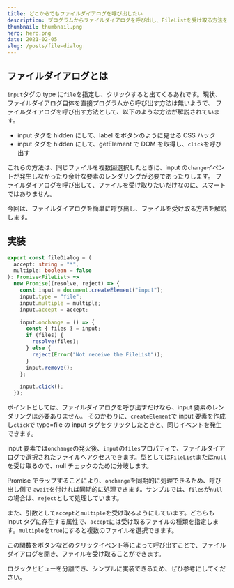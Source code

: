 ```yaml
---
title: どこからでもファイルダイアログを呼び出したい
description: プログラムからファイルダイアログを呼び出し、FileListを受け取る方法を解説する
thumbnail: thumbnail.png
hero: hero.png
date: 2021-02-05
slug: /posts/file-dialog
---
```


## ファイルダイアログとは

`input`タグの type に`file`を指定し、クリックすると出てくるあれです。現状、ファイルダイアログ自体を直接プログラムから呼び出す方法は無いようで、
ファイルダイアログを呼び出す方法として、以下のような方法が解説されています。

- input タグを hidden にして、label をボタンのように見せる CSS ハック
- input タグを hidden にして、getElement で DOM を取得し、`click`を呼び出す

これらの方法は、同じファイルを複数回選択したときに、input の`change`イベントが発生しなかったり余計な要素のレンダリングが必要であったりします。
ファイルダイアログを呼び出して、ファイルを受け取りたいだけなのに、スマートではありません。

今回は、ファイルダイアログを簡単に呼び出し、ファイルを受け取る方法を解説します。

## 実装

```ts
export const fileDialog = (
  accept: string = "*",
  multiple: boolean = false
): Promise<FileList> =>
  new Promise((resolve, reject) => {
    const input = document.createElement("input");
    input.type = "file";
    input.multiple = multiple;
    input.accept = accept;

    input.onchange = () => {
      const { files } = input;
      if (files) {
        resolve(files);
      } else {
        reject(Error("Not receive the FileList"));
      }
      input.remove();
    };

    input.click();
  });
```

ポイントとしては、ファイルダイアログを呼び出すだけなら、input 要素のレンダリングは必要ありません。
そのかわりに、`createElement`で input 要素を作成し`click`で type=file の input タグをクリックしたときと、同じイベントを発生できます。

input 要素では`onchange`の発火後、`input`の`files`プロパティで、ファイルダイアログで選択されたファイルへアクセスできます。型としては`FileList`または`null`を受け取るので、null チェックのために分岐します。

Promise でラップすることにより、`onchange`を同期的に処理できるため、呼び出し側で `await`を付ければ同期的に処理できます。サンプルでは、`files`が`null`の場合は、`reject`として処理しています。

また、引数として`accept`と`multiple`を受け取るようにしています。どちらも input タグに存在する属性で、`accept`には受け取るファイルの種類を指定します。`multiple`を`true`にすると複数のファイルを選択できます。

この関数をボタンなどのクリックイベント等によって呼び出すことで、ファイルダイアログを開き、ファイルを受け取ることができます。

ロジックとビューを分離でき、シンプルに実装できるため、ぜひ参考にしてください。
